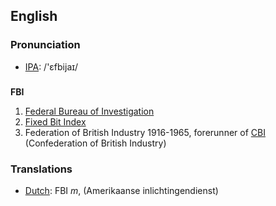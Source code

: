 ==English==
=== Pronunciation ===
*[[w:IPA|IPA]]: /'ɛfbijaɪ/

==={{initialism}}===
'''FBI'''

#[[Federal Bureau of Investigation]]
#[[Fixed Bit Index]]
#Federation of British Industry 1916-1965, forerunner of [[CBI]] (Confederation of British Industry)

=== Translations ===
*[[Dutch]]: FBI ''m'', (Amerikaanse inlichtingendienst)